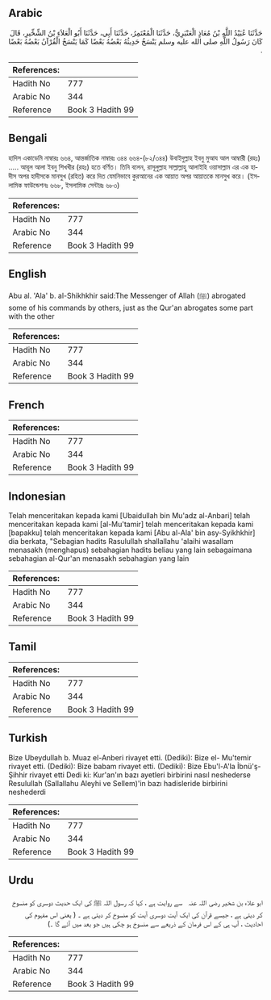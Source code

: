## Arabic


<div dir="rtl" lang="ar" style={{fontSize:'larger',backgroundColor:'#f8f9fa',padding:20}}>
حَدَّثَنَا عُبَيْدُ اللَّهِ بْنُ مُعَاذٍ الْعَنْبَرِيُّ، حَدَّثَنَا الْمُعْتَمِرُ، حَدَّثَنَا أَبِي، حَدَّثَنَا أَبُو الْعَلاَءِ بْنُ الشِّخِّيرِ، قَالَ كَانَ رَسُولُ اللَّهِ صلى الله عليه وسلم يَنْسَخُ حَدِيثُهُ بَعْضُهُ بَعْضًا كَمَا يَنْسَخُ الْقُرْآنُ بَعْضُهُ بَعْضًا ‏.‏
</div>
<div style={{backgroundColor:'#f8f9fa',padding:20, marginBottom: 10}}><table> <thead> <tr> <th>References:</th> <th></th> </tr> </thead> <tbody><tr><td>Hadith No</td><td>777</td></tr><tr><td>Arabic No</td><td>344</td></tr><tr><td>Reference</td><td>Book 3 Hadith 99</td></tr></tbody></table></div>

## Bengali


<div dir="ltr" lang="bn" style={{fontSize:'larger',backgroundColor:'#f8f9fa',padding:20}}>
হাদিস একাডেমি নাম্বারঃ ৬৬৪, আন্তর্জাতিক নাম্বারঃ ৩৪৪ ৬৬৪-(৮২/৩৪৪) উবাইদুল্লাহ ইবনু মুআয আল আম্বারী (রহঃ) ..... আবূল আলা ইবনু শিখখীর (রহঃ) হতে বর্ণিত। তিনি বলেন, রাসূলুল্লাহ সাল্লাল্লাহু আলাইহি ওয়াসাল্লাম এর এক হাদীস অপর হাদীসকে মানসুখ (রহিত) করে দিত যেমনিভাবে কুরআনের এক আয়াত অপর আয়াতকে মানসুখ করে। (ইসলামিক ফাউন্ডেশনঃ ৬৬৮, ইসলামিক সেন্টারঃ ৬৮৩)
</div>
<div style={{backgroundColor:'#f8f9fa',padding:20, marginBottom: 10}}><table> <thead> <tr> <th>References:</th> <th></th> </tr> </thead> <tbody><tr><td>Hadith No</td><td>777</td></tr><tr><td>Arabic No</td><td>344</td></tr><tr><td>Reference</td><td>Book 3 Hadith 99</td></tr></tbody></table></div>

## English


<div dir="ltr" lang="en" style={{fontSize:'larger',backgroundColor:'#f8f9fa',padding:20}}>
Abu al. 'Ala' b. al-Shikhkhir said:The Messenger of Allah (ﷺ) abrogated some of his commands by others, just as the Qur'an abrogates some part with the other
</div>
<div style={{backgroundColor:'#f8f9fa',padding:20, marginBottom: 10}}><table> <thead> <tr> <th>References:</th> <th></th> </tr> </thead> <tbody><tr><td>Hadith No</td><td>777</td></tr><tr><td>Arabic No</td><td>344</td></tr><tr><td>Reference</td><td>Book 3 Hadith 99</td></tr></tbody></table></div>

## French


<div dir="ltr" lang="fr" style={{fontSize:'larger',backgroundColor:'#f8f9fa',padding:20}}>

</div>
<div style={{backgroundColor:'#f8f9fa',padding:20, marginBottom: 10}}><table> <thead> <tr> <th>References:</th> <th></th> </tr> </thead> <tbody><tr><td>Hadith No</td><td>777</td></tr><tr><td>Arabic No</td><td>344</td></tr><tr><td>Reference</td><td>Book 3 Hadith 99</td></tr></tbody></table></div>

## Indonesian


<div dir="ltr" lang="id" style={{fontSize:'larger',backgroundColor:'#f8f9fa',padding:20}}>
Telah menceritakan kepada kami [Ubaidullah bin Mu'adz al-Anbari] telah menceritakan kepada kami [al-Mu'tamir] telah menceritakan kepada kami [bapakku] telah menceritakan kepada kami [Abu al-Ala' bin asy-Syikhkhir] dia berkata, "Sebagian hadits Rasulullah shallallahu 'alaihi wasallam menasakh (menghapus) sebahagian hadits beliau yang lain sebagaimana sebahagian al-Qur'an menasakh sebahagian yang lain
</div>
<div style={{backgroundColor:'#f8f9fa',padding:20, marginBottom: 10}}><table> <thead> <tr> <th>References:</th> <th></th> </tr> </thead> <tbody><tr><td>Hadith No</td><td>777</td></tr><tr><td>Arabic No</td><td>344</td></tr><tr><td>Reference</td><td>Book 3 Hadith 99</td></tr></tbody></table></div>

## Tamil


<div dir="ltr" lang="ta" style={{fontSize:'larger',backgroundColor:'#f8f9fa',padding:20}}>

</div>
<div style={{backgroundColor:'#f8f9fa',padding:20, marginBottom: 10}}><table> <thead> <tr> <th>References:</th> <th></th> </tr> </thead> <tbody><tr><td>Hadith No</td><td>777</td></tr><tr><td>Arabic No</td><td>344</td></tr><tr><td>Reference</td><td>Book 3 Hadith 99</td></tr></tbody></table></div>

## Turkish


<div dir="ltr" lang="tr" style={{fontSize:'larger',backgroundColor:'#f8f9fa',padding:20}}>
Bize Ubeydullah b. Muaz el-Anberi rivayet etti. (Dediki): Bize el- Mu'temir rivayet etti. (Dediki): Bize babam rivayet etti. (Dediki): Bize Ebu'l-A'la İbnü'ş-Şihhir rivayet etti Dedi ki: Kur'an'ın bazı ayetleri birbirini nasıl neshederse Resulullah (Sallallahu Aleyhi ve Sellem)'in bazı hadisleride birbirini neshederdi
</div>
<div style={{backgroundColor:'#f8f9fa',padding:20, marginBottom: 10}}><table> <thead> <tr> <th>References:</th> <th></th> </tr> </thead> <tbody><tr><td>Hadith No</td><td>777</td></tr><tr><td>Arabic No</td><td>344</td></tr><tr><td>Reference</td><td>Book 3 Hadith 99</td></tr></tbody></table></div>

## Urdu


<div dir="rtl" lang="ur" style={{fontSize:'larger',backgroundColor:'#f8f9fa',padding:20}}>
ابو علاء بن شخیر ‌رضی ‌اللہ ‌عنہ ‌ ‌ سے روایت ہے ، کہا کہ رسول اللہ ﷺ کی ایک حدیث دوسری کو منسوخ کر دیتی ہے ، جیسے قرآن کی ایک آیت دوسری آیت کو منسوخ کر دیتی ہے ۔ ( یعنی اس مفہوم کی احادیث ، آپ ہی کے اس فرمان کے ذریعے سے منسوخ ہو چکی ہیں جو بعد میں آئے گا ۔)
</div>
<div style={{backgroundColor:'#f8f9fa',padding:20, marginBottom: 10}}><table> <thead> <tr> <th>References:</th> <th></th> </tr> </thead> <tbody><tr><td>Hadith No</td><td>777</td></tr><tr><td>Arabic No</td><td>344</td></tr><tr><td>Reference</td><td>Book 3 Hadith 99</td></tr></tbody></table></div>